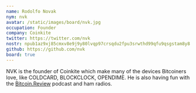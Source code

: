 ```yaml
---
name: Rodolfo Novak
nym: nvk
avatar: /static/images/board/nvk.jpg
occupation: Founder
company: Coinkite
twitter: https://twitter.com/nvk
nostr: npub1az9xj85cmxv8e9j9y80lvqp97crsqdu2fpu3srwthd99qfu9qsgstam8y8
github: https://github.com/nvk
board: true
---
```


NVK is the founder of Coinkite which make many of the devices Bitcoiners love,
like COLDCARD, BLOCKCLOCK, OPENDIME. He is also having fun with the
[Bitcoin.Review](https://bitcoin.review/) podcast and ham radios.